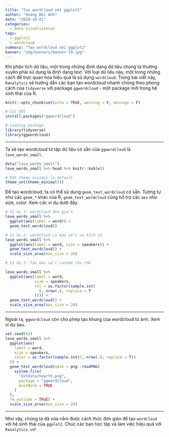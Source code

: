 ```yaml
---
title: "Tạo wordcloud với ggplot2"
author: "Hoàng Đức Anh"
date: "2018-10-01"
categories:
  - Data vizualization
tags:
  - ggplot2
  - wordcloud
summary: "Tạo wordcloud với ggplot2"
banner: "img/banners/banner-19.jpg"
---
```


Khi phân tích dữ liệu, một trong những định dang dữ liệu chúng ta thường xuyên phải sử dụng là định dạng text. Với loại dữ liệu này, một trong những cách để trực quan hóa hiệu quả là sử dụng `wordcloud`. Trong bài viết này, `Ranalytics` sẽ hướng dẫn các bạn tạo wordcloud nhanh chóng theo phong cách của `tidyverse` với package `ggwordcloud` - một package mới trong hệ sinh thái của R.

```r
knitr::opts_chunk$set(echo = TRUE, warning = F, message = F)
```

```r
# Cài đặt
install.packages("ggwordcloud")
```


```r
# Loading package
library(tidyverse)
library(ggwordcloud)
```     

---

Ta sẽ tạo wordcloud từ tập dữ liệu có sẵn của `ggwordcloud` là `love_words_small`. 

```r
data("love_words_small")
love_words_small %>% head %>% knitr::kable()

# Đặt theme minimal là default
theme_set(theme_minimal())
```

Để tạo wordcloud, ta có thể sử dụng `geom_text_wordcloud` có sẵn. Tương tự như các `geom_*` khác của R, `geom_text_wordcloud` cũng hỗ trợ các `aes` như size, color. Xem các ví dụ dưới đây.

```r
# Ví dụ 1: wordcloud đơn giản
love_words_small %>% 
  ggplot(aes(label = word)) +
  geom_text_wordcloud()

# Ví dụ 2: wordcloud có màu sắc và kích cỡ
love_words_small %>% 
  ggplot(aes(label = word, size = speakers)) +
  geom_text_wordcloud() +
  scale_size_area(max_size = 20)

# Ví dụ 3: Tạo màu sắc random cho chữ

love_words_small %>% 
  ggplot(aes(label = word, 
             size = speakers,
             col = as.factor(sample.int(
               8, nrow(.), replace = T
             )))) +
  geom_text_wordcloud() +
  scale_size_area(max_size = 20) 
```

---

Ngoài ra, `ggwordcloud` còn cho phép tạo khung của wordcloud từ ảnh. Xem ví dụ sau.

```r
set.seed(42)
love_words_small %>%
  ggplot(aes(
    label = word,
    size = speakers,
    color = as.factor(sample.int(7, nrow(.), replace = T))
  )) +
  geom_text_wordcloud(mask = png::readPNG(
    system.file(
      "extdata/hearth.png",
      package = "ggwordcloud",
      mustWork = TRUE
    )
  ),
  rm_outside = TRUE) +
  scale_size_area(max_size = 20)
```

---

Như vậy, chúng ta đã vừa nắm được cách thức đơn giản để tạo `wordcloud` với hệ sinh thái của `ggplot2`. Chúc các bạn học tập và làm việc hiệu quả với ``Ranalytics.vn``!
